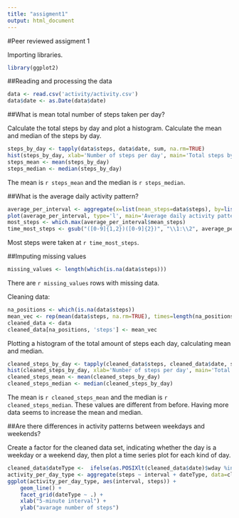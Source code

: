 ```yaml
---
title: "assigment1"
output: html_document
---
```

#Peer reviewed assigment 1

Importing libraries.
```r
library(ggplot2)
```

##Reading and processing the data

```r
data <- read.csv('activity/activity.csv')
data$date <- as.Date(data$date)
```

##What is mean total number of steps taken per day?

Calculate the total steps by day and plot a histogram. Calculate the mean and median of the steps by day.

```r
steps_by_day <- tapply(data$steps, data$date, sum, na.rm=TRUE)
hist(steps_by_day, xlab='Number of steps per day', main='Total steps by day')
steps_mean <- mean(steps_by_day)
steps_median <- median(steps_by_day)

```

The mean is `r steps_mean` and the median is `r steps_median`.

##What is the average daily activity pattern?

```r
average_per_interval <- aggregate(x=list(mean_steps=data$steps), by=list(interval=data$interval), FUN=mean, na.rm=TRUE)
plot(average_per_interval, type='l', main='Average daily activity pattern', ylab='Average number of steps taken', xlab='Interval')
most_steps <- which.max(average_per_interval$mean_steps)
time_most_steps <- gsub("([0-9]{1,2})([0-9]{2})", "\\1:\\2", average_per_interval[most_steps,'interval'])

```

Most steps were taken at `r time_most_steps`.

##Imputing missing values

```r
missing_values <- length(which(is.na(data$steps)))
```

There are `r missing_values` rows with missing data.

Cleaning data:

```r
na_positions <- which(is.na(data$steps))
mean_vec <- rep(mean(data$steps, na.rm=TRUE), times=length(na_positions))
cleaned_data <- data
cleaned_data[na_positions, 'steps'] <- mean_vec
```

Plotting a histogram of the total amount of steps each day, calculating mean and median.

```r
cleaned_steps_by_day <- tapply(cleaned_data$steps, cleaned_data$date, sum)
hist(cleaned_steps_by_day, xlab='Number of steps per day', main='Total steps by day')
cleaned_steps_mean <- mean(cleaned_steps_by_day)
cleaned_steps_median <- median(cleaned_steps_by_day)

```

The mean is `r cleaned_steps_mean` and the median is `r cleaned_steps_median`. These values are different from before. Having more data seems to increase the mean and median.

##Are there differences in activity patterns between weekdays and weekends?

Create a factor for the cleaned data set, indicating whether the day is a weekday or a weekend day, then plot a time series plot for each kind of day.

```r
cleaned_data$dateType <-  ifelse(as.POSIXlt(cleaned_data$date)$wday %in% c(0,6), 'weekend', 'weekday')
activity_per_day_type <- aggregate(steps ~ interval + dateType, data=cleaned_data, mean)
ggplot(activity_per_day_type, aes(interval, steps)) + 
    geom_line() + 
    facet_grid(dateType ~ .) +
    xlab("5-minute interval") + 
    ylab("avarage number of steps")
```